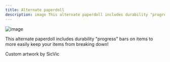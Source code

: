 ```yaml
---
title: Alternate paperdoll
description: image This alternate paperdoll includes durability "progress" bars on items to more easily keep your...
---
```


![image](https://user-images.githubusercontent.com/3859393/229669640-3fa67b9c-e5b2-46f9-b915-9ffe3a97dca4.png)

This alternate paperdoll includes durability "progress" bars on items to more easily keep your items from breaking down!

Custom artwork by SicVic